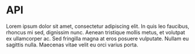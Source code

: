

# API

Lorem ipsum dolor sit amet, consectetur adipiscing elit. In quis leo faucibus, rhoncus mi sed, dignissim nunc. Aenean tristique mollis metus, et volutpat ex ullamcorper ac. Sed fringilla magna at eros posuere vulputate. Nullam eu sagittis nulla. Maecenas vitae velit eu orci varius porta.
